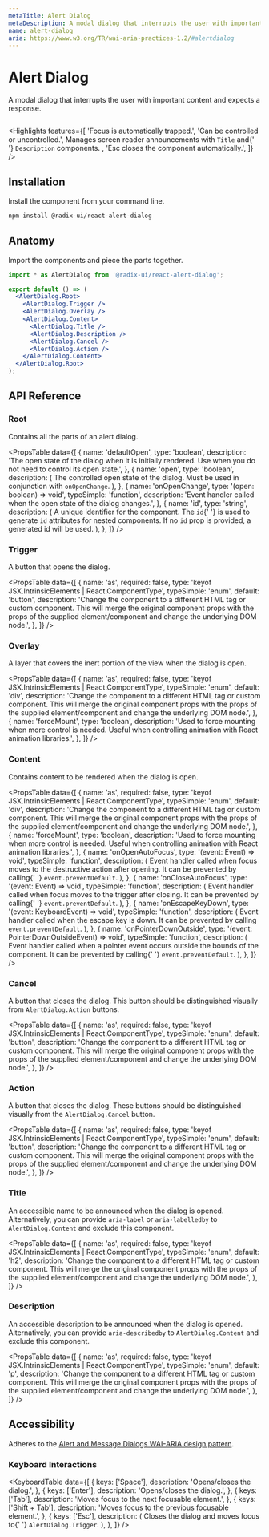 ```yaml
---
metaTitle: Alert Dialog
metaDescription: A modal dialog that interrupts the user with important content and expects a response.
name: alert-dialog
aria: https://www.w3.org/TR/wai-aria-practices-1.2/#alertdialog
---
```


# Alert Dialog

<Description>
  A modal dialog that interrupts the user with important content and
  expects a response.
</Description>

<HeroContainer>
  <AlertDialogDemo />
</HeroContainer>

```jsx hero template=AlertDialog

```

<Highlights
  features={[
    'Focus is automatically trapped.',
    'Can be controlled or uncontrolled.',
    <span>
      Manages screen reader announcements with <Code>Title</Code> and{' '}
      <Code>Description</Code> components.
    </span>,
    'Esc closes the component automatically.',
  ]}
/>

## Installation

Install the component from your command line.

```bash
npm install @radix-ui/react-alert-dialog
```

## Anatomy

Import the components and piece the parts together.

```jsx
import * as AlertDialog from '@radix-ui/react-alert-dialog';

export default () => (
  <AlertDialog.Root>
    <AlertDialog.Trigger />
    <AlertDialog.Overlay />
    <AlertDialog.Content>
      <AlertDialog.Title />
      <AlertDialog.Description />
      <AlertDialog.Cancel />
      <AlertDialog.Action />
    </AlertDialog.Content>
  </AlertDialog.Root>
);
```

## API Reference

### Root

Contains all the parts of an alert dialog.

<PropsTable
  data={[
    {
      name: 'defaultOpen',
      type: 'boolean',
      description:
        'The open state of the dialog when it is initially rendered. Use when you do not need to control its open state.',
    },
    {
      name: 'open',
      type: 'boolean',
      description: (
        <span>
          The controlled open state of the dialog. Must be used in
          conjunction with <Code>onOpenChange</Code>.
        </span>
      ),
    },
    {
      name: 'onOpenChange',
      type: '(open: boolean) => void',
      typeSimple: 'function',
      description:
        'Event handler called when the open state of the dialog changes.',
    },
    {
      name: 'id',
      type: 'string',
      description: (
        <span>
          A unique identifier for the component. The <Code>id</Code>{' '}
          is used to generate <Code>id</Code> attributes for nested
          components. If no <Code>id</Code> prop is provided, a
          generated id will be used.
        </span>
      ),
    },
  ]}
/>

### Trigger

A button that opens the dialog.

<PropsTable
  data={[
    {
      name: 'as',
      required: false,
      type: 'keyof JSX.IntrinsicElements | React.ComponentType<any>',
      typeSimple: 'enum',
      default: 'button',
      description:
        'Change the component to a different HTML tag or custom component. This will merge the original component props with the props of the supplied element/component and change the underlying DOM node.',
    },
  ]}
/>

### Overlay

A layer that covers the inert portion of the view when the dialog is open.

<PropsTable
  data={[
    {
      name: 'as',
      required: false,
      type: 'keyof JSX.IntrinsicElements | React.ComponentType<any>',
      typeSimple: 'enum',
      default: 'div',
      description:
        'Change the component to a different HTML tag or custom component. This will merge the original component props with the props of the supplied element/component and change the underlying DOM node.',
    },
    {
      name: 'forceMount',
      type: 'boolean',
      description:
        'Used to force mounting when more control is needed. Useful when controlling animation with React animation libraries.',
    },
  ]}
/>

### Content

Contains content to be rendered when the dialog is open.

<PropsTable
  data={[
    {
      name: 'as',
      required: false,
      type: 'keyof JSX.IntrinsicElements | React.ComponentType<any>',
      typeSimple: 'enum',
      default: 'div',
      description:
        'Change the component to a different HTML tag or custom component. This will merge the original component props with the props of the supplied element/component and change the underlying DOM node.',
    },
    {
      name: 'forceMount',
      type: 'boolean',
      description:
        'Used to force mounting when more control is needed. Useful when controlling animation with React animation libraries.',
    },
    {
      name: 'onOpenAutoFocus',
      type: '(event: Event) => void',
      typeSimple: 'function',
      description: (
        <span>
          Event handler called when focus moves to the destructive
          action after opening. It can be prevented by calling{' '}
          <Code>event.preventDefault</Code>.
        </span>
      ),
    },
    {
      name: 'onCloseAutoFocus',
      type: '(event: Event) => void',
      typeSimple: 'function',
      description: (
        <span>
          Event handler called when focus moves to the trigger after
          closing. It can be prevented by calling{' '}
          <Code>event.preventDefault</Code>.
        </span>
      ),
    },
    {
      name: 'onEscapeKeyDown',
      type: '(event: KeyboardEvent) => void',
      typeSimple: 'function',
      description: (
        <span>
          Event handler called when the escape key is down. It can be
          prevented by calling <Code>event.preventDefault</Code>.
        </span>
      ),
    },
    {
      name: 'onPointerDownOutside',
      type: '(event: PointerDownOutsideEvent) => void',
      typeSimple: 'function',
      description: (
        <span>
          Event handler called when a pointer event occurs outside the
          bounds of the component. It can be prevented by calling{' '}
          <Code>event.preventDefault</Code>.
        </span>
      ),
    },
  ]}
/>

### Cancel

A button that closes the dialog. This button should be distinguished visually from `AlertDialog.Action` buttons.

<PropsTable
  data={[
    {
      name: 'as',
      required: false,
      type: 'keyof JSX.IntrinsicElements | React.ComponentType<any>',
      typeSimple: 'enum',
      default: 'button',
      description:
        'Change the component to a different HTML tag or custom component. This will merge the original component props with the props of the supplied element/component and change the underlying DOM node.',
    },
  ]}
/>

### Action

A button that closes the dialog. These buttons should be distinguished visually from the `AlertDialog.Cancel` button.

<PropsTable
  data={[
    {
      name: 'as',
      required: false,
      type: 'keyof JSX.IntrinsicElements | React.ComponentType<any>',
      typeSimple: 'enum',
      default: 'button',
      description:
        'Change the component to a different HTML tag or custom component. This will merge the original component props with the props of the supplied element/component and change the underlying DOM node.',
    },
  ]}
/>

### Title

An accessible name to be announced when the dialog is opened. Alternatively, you can provide `aria-label` or `aria-labelledby` to `AlertDialog.Content` and exclude this component.

<PropsTable
  data={[
    {
      name: 'as',
      required: false,
      type: 'keyof JSX.IntrinsicElements | React.ComponentType<any>',
      typeSimple: 'enum',
      default: 'h2',
      description:
        'Change the component to a different HTML tag or custom component. This will merge the original component props with the props of the supplied element/component and change the underlying DOM node.',
    },
  ]}
/>

### Description

An accessible description to be announced when the dialog is opened. Alternatively, you can provide `aria-describedby` to `AlertDialog.Content` and exclude this component.

<PropsTable
  data={[
    {
      name: 'as',
      required: false,
      type: 'keyof JSX.IntrinsicElements | React.ComponentType<any>',
      typeSimple: 'enum',
      default: 'p',
      description:
        'Change the component to a different HTML tag or custom component. This will merge the original component props with the props of the supplied element/component and change the underlying DOM node.',
    },
  ]}
/>

## Accessibility

Adheres to the [Alert and Message Dialogs WAI-ARIA design pattern](https://www.w3.org/TR/wai-aria-practices-1.2/#alertdialog).

### Keyboard Interactions

<KeyboardTable
  data={[
    {
      keys: ['Space'],
      description: 'Opens/closes the dialog.',
    },
    {
      keys: ['Enter'],
      description: 'Opens/closes the dialog.',
    },
    {
      keys: ['Tab'],
      description: 'Moves focus to the next focusable element.',
    },
    {
      keys: ['Shift + Tab'],
      description: 'Moves focus to the previous focusable element.',
    },
    {
      keys: ['Esc'],
      description: (
        <span>
          Closes the dialog and moves focus to{' '}
          <Code>AlertDialog.Trigger</Code>.
        </span>
      ),
    },
  ]}
/>
